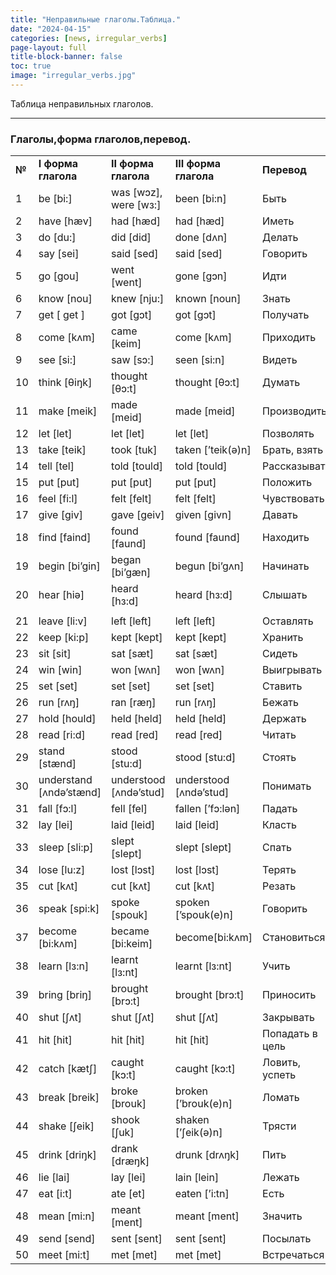 ```yaml
---
title: "Неправильные глаголы.Таблица."
date: "2024-04-15"
categories: [news, irregular_verbs]
page-layout: full
title-block-banner: false
toc: true
image: "irregular_verbs.jpg"
---
```


Таблица неправильных глаголов.

------------------------------------------------------------------------

### Глаголы,форма глаголов,перевод.

|       |                           |                           |                          |                 |
|-------|---------------------------|---------------------------|--------------------------|-----------------|
| **№** | **I форма глагола**       | **II форма глагола**      | **III форма глагола**    | **Перевод**     |
| 1     | be \[bi:\]                | was \[wɔz\], were \[wз:\] | been \[bi:n\]            | Быть            |
| 2     | have \[hæv\]              | had \[hæd\]               | had \[hæd\]              | Иметь           |
| 3     | do \[du:\]                | did \[did\]               | done \[dʌn\]             | Делать          |
| 4     | say \[sei\]               | said \[sed\]              | said \[sed\]             | Говорить        |
| 5     | go \[gou\]                | went \[went\]             | gone \[gɔn\]             | Идти            |
| 6     | know \[nou\]              | knew \[nju:\]             | known \[noun\]           | Знать           |
| 7     | get \[ get \]             | got \[gɔt\]               | got \[gɔt\]              | Получать        |
| 8     | come \[kʌm\]              | came \[keim\]             | come \[kʌm\]             | Приходить       |
| 9     | see \[si:\]               | saw \[sɔ:\]               | seen \[si:n\]            | Видеть          |
| 10    | think \[θiŋk\]            | thought \[θɔ:t\]          | thought \[θɔ:t\]         | Думать          |
| 11    | make \[meik\]             | made \[meid\]             | made \[meid\]            | Производить     |
| 12    | let \[let\]               | let \[let\]               | let \[let\]              | Позволять       |
| 13    | take \[teik\]             | took \[tuk\]              | taken \[‘teik(ə)n\]      | Брать, взять    |
| 14    | tell \[tel\]              | told \[tould\]            | told \[tould\]           | Рассказывать    |
| 15    | put \[put\]               | put \[put\]               | put \[put\]              | Положить        |
| 16    | feel \[fi:l\]             | felt \[felt\]             | felt \[felt\]            | Чувствовать     |
| 17    | give \[giv\]              | gave \[geiv\]             | given \[givn\]           | Давать          |
| 18    | find \[faind\]            | found \[faund\]           | found \[faund\]          | Находить        |
| 19    | begin \[bi’gin\]          | began \[bi’gæn\]          | begun \[bi’gʌn\]         | Начинать        |
| 20    | hear \[hiə\]              | heard \[hз:d\]            | heard \[hз:d\]           | Слышать         |
|       |                           |                           |                          |                 |
| 21    | leave \[li:v\]            | left \[left\]             | left \[left\]            | Оставлять       |
| 22    | keep \[ki:p\]             | kept \[kept\]             | kept \[kept\]            | Хранить         |
| 23    | sit \[sit\]               | sat \[sæt\]               | sat \[sæt\]              | Сидеть          |
| 24    | win \[win\]               | won \[wʌn\]               | won \[wʌn\]              | Выигрывать      |
| 25    | set \[set\]               | set \[set\]               | set \[set\]              | Ставить         |
| 26    | run \[rʌŋ\]               | ran \[ræŋ\]               | run \[rʌŋ\]              | Бежать          |
| 27    | hold \[hould\]            | held \[held\]             | held \[held\]            | Держать         |
| 28    | read \[ri:d\]             | read \[red\]              | read \[red\]             | Читать          |
| 29    | stand \[stænd\]           | stood \[stu:d\]           | stood \[stu:d\]          | Стоять          |
| 30    | understand \[ʌndə’stænd\] | understood \[ʌndə’stud\]  | understood \[ʌndə’stud\] | Понимать        |
| 31    | fall \[fɔ:l\]             | fell \[fel\]              | fallen \[‘fɔ:lən\]       | Падать          |
| 32    | lay \[lei\]               | laid \[leid\]             | laid \[leid\]            | Класть          |
| 33    | sleep \[sli:p\]           | slept \[slept\]           | slept \[slept\]          | Спать           |
| 34    | lose \[lu:z\]             | lost \[lɔst\]             | lost \[lɔst\]            | Терять          |
| 35    | cut \[kʌt\]               | cut \[kʌt\]               | cut \[kʌt\]              | Резать          |
| 36    | speak \[spi:k\]           | spoke \[spouk\]           | spoken \[‘spouk(e)n\]    | Говорить        |
| 37    | become \[bi:kʌm\]         | became \[bi:keim\]        | become\[bi:kʌm\]         | Становиться     |
| 38    | learn \[lз:n\]            | learnt \[lз:nt\]          | learnt \[lз:nt\]         | Учить           |
| 39    | bring \[briŋ\]            | brought \[brɔ:t\]         | brought \[brɔ:t\]        | Приносить       |
| 40    | shut \[ʃʌt\]              | shut \[ʃʌt\]              | shut \[ʃʌt\]             | Закрывать       |
| 41    | hit \[hit\]               | hit \[hit\]               | hit \[hit\]              | Попадать в цель |
| 42    | catch \[kætʃ\]            | caught \[kɔ:t\]           | caught \[kɔ:t\]          | Ловить, успеть  |
| 43    | break \[breik\]           | broke \[brouk\]           | broken \[‘brouk(e)n\]    | Ломать          |
| 44    | shake \[ʃeik\]            | shook \[ʃuk\]             | shaken \[‘ʃeik(ə)n\]     | Трясти          |
| 45    | drink \[driŋk\]           | drank \[dræŋk\]           | drunk \[drʌŋk\]          | Пить            |
| 46    | lie \[lai\]               | lay \[lei\]               | lain \[lein\]            | Лежать          |
| 47    | eat \[i:t\]               | ate \[et\]                | eaten \[‘i:tn\]          | Есть            |
| 48    | mean \[mi:n\]             | meant \[ment\]            | meant \[ment\]           | Значить         |
| 49    | send \[send\]             | sent \[sent\]             | sent \[sent\]            | Посылать        |
| 50    | meet \[mi:t\]             | met \[met\]               | met \[met\]              | Встречаться     |
